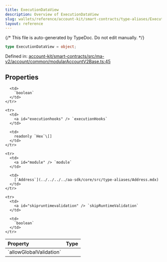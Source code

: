 ```yaml
---
title: ExecutionDataView
description: Overview of ExecutionDataView
slug: wallets/reference/account-kit/smart-contracts/type-aliases/ExecutionDataView
layout: reference
---
```


{/* This file is auto-generated by TypeDoc. Do not edit manually. */}

```ts
type ExecutionDataView = object;
```

Defined in: [account-kit/smart-contracts/src/ma-v2/account/common/modularAccountV2Base.ts:45](https://github.com/alchemyplatform/aa-sdk/blob/17aad1f572375d42a06c7e3238078a88a435d459/account-kit/smart-contracts/src/ma-v2/account/common/modularAccountV2Base.ts#L45)

## Properties

<table>
  <thead>
    <tr>
      <th align="left">Property</th>
      <th align="left">Type</th>
    </tr>
  </thead>

  <tbody>
    <tr>
      <td>
        <a id="allowglobalvalidation" /> `allowGlobalValidation`
      </td>

      <td>
        `boolean`
      </td>
    </tr>

    <tr>
      <td>
        <a id="executionhooks" /> `executionHooks`
      </td>

      <td>
        readonly `Hex`\[]
      </td>
    </tr>

    <tr>
      <td>
        <a id="module" /> `module`
      </td>

      <td>
        [`Address`](../../../../aa-sdk/core/src/type-aliases/Address.mdx)
      </td>
    </tr>

    <tr>
      <td>
        <a id="skipruntimevalidation" /> `skipRuntimeValidation`
      </td>

      <td>
        `boolean`
      </td>
    </tr>

  </tbody>
</table>
